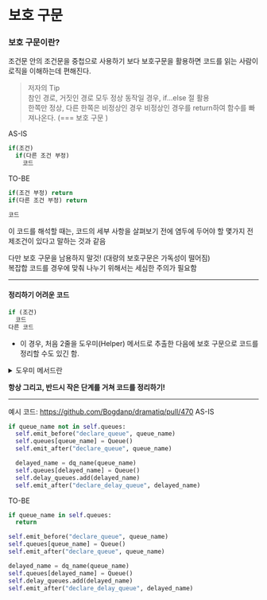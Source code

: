 # 보호 구문

### 보호 구문이란?

조건문 안의 조건문을 중첩으로 사용하기 보다 보호구문을 활용하면 코드를 읽는 사람이 로직을 이해하는데 편해진다.

> 저자의 Tip  
> 참인 경로, 거짓인 경로 모두 정상 동작일 경우, if...else 절 활용  
> 한쪽만 정상, 다른 한쪽은 비정상인 경우 비정상인 경우를 return하여 함수를 빠져나온다. (=== 보호 구문 )

AS-IS

```ts
if(조건)
  if(다른 조건 부정)
    코드
```

TO-BE

```ts
if(조건 부정) return
if(다른 조건 부정) return

코드
```

이 코드를 해석할 때는, 코드의 세부 사항을 살펴보기 전에 염두에 두어야 할 몇가지 전제조건이 있다고 말하는 것과 같음

다만 보호 구문을 남용하지 말것! (대량의 보호구문은 가독성이 떨어짐)  
복잡합 코드를 경우에 맞춰 나누기 위해서는 세심한 주의가 필요함

---

#### 정리하기 어려운 코드

```ts
if (조건)
  코드
다른 코드
```

- 이 경우, 처음 2줄을 도우미(Helper) 메서드로 추출한 다음에 보호 구문으로 코드를 정리할 수도 있긴 함.

<details>
  <summary>도우미 메서드란</summary>

도우미 메서드(helper method)는 다른 메서드의 기능을 보조하거나 반복적인 작업을 처리하기 위해 사용되는 메서드입니다. 도우미 메서드는 코드의 재사용성을 높이고, 주요 로직을 더 깔끔하고 읽기 쉽게 만드는 데 도움을 줍니다.

예를 들어, 특정 클래스의 메서드가 복잡한 작업을 수행해야 할 때, 그 작업의 일부를 분리하여 도우미 메서드로 만들 수 있습니다. 이렇게 하면 코드가 더 모듈화되고 유지보수하기 쉬워집니다.

예시 코드

```py
class Calculator:
  def add(self, a, b):
      return a + b

  def subtract(self, a, b):
      return a - b

  def multiply(self, a, b):
      return a * b

  def divide(self, a, b):
      if self._is_zero(b):
          raise ValueError("Cannot divide by zero!")
      return a / b

  def _is_zero(self, value):
      return value == 0

# 사용 예제
calc = Calculator()
print(calc.add(5, 3))  # 8
print(calc.divide(10, 2))  # 5.0
```

- 위 코드에서 \_is_zero 메서드는 다른 메서드(divide)에서 사용되는 도우미 메서드입니다.
- 이 메서드는 divide 메서드에서 분할 작업 전에 0으로 나누는지 여부를 확인하는 역할을 합니다.
- 도우미 메서드를 통해 코드를 더 읽기 쉽게 만들고, 반복적인 작업을 줄일 수 있습니다.

</details>

**항상 그리고, 반드시 작은 단계를 거쳐 코드를 정리하기!**

---

예시 코드: https://github.com/Bogdanp/dramatiq/pull/470
AS-IS

```py
if queue_name not in self.queues:
  self.emit_before("declare_queue", queue_name)
  self.queues[queue_name] = Queue()
  self.emit_after("declare_queue", queue_name)

  delayed_name = dq_name(queue_name)
  self.queues[delayed_name] = Queue()
  self.delay_queues.add(delayed_name)
  self.emit_after("declare_delay_queue", delayed_name)

```

TO-BE

```py
if queue_name in self.queues:
  return

self.emit_before("declare_queue", queue_name)
self.queues[queue_name] = Queue()
self.emit_after("declare_queue", queue_name)

delayed_name = dq_name(queue_name)
self.queues[delayed_name] = Queue()
self.delay_queues.add(delayed_name)
self.emit_after("declare_delay_queue", delayed_name)
```
